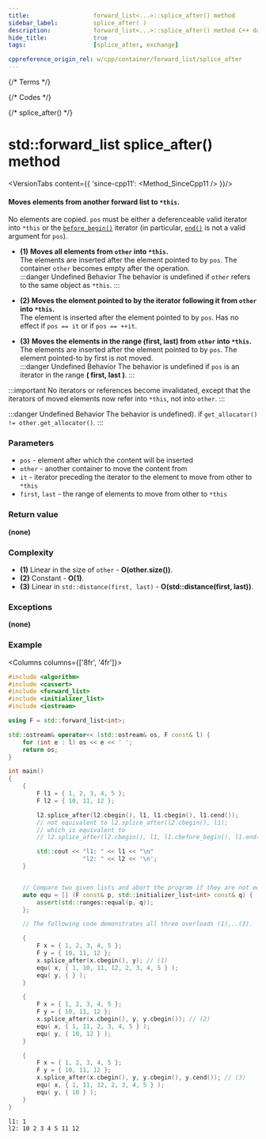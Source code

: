 ```yaml
---
title:					forward_list<...>::splice_after() method
sidebar_label:			splice_after( )
description:			forward_list<...>::splice_after() method C++ documentation
hide_title:				true
tags:					[splice_after, exchange]

cppreference_origin_rel: w/cpp/container/forward_list/splice_after
---
```


{/* Terms */}

{/* Codes */}

{/* splice_after() */}

# std::forward_list splice_after() method

<VersionTabs content={{
	'since-cpp11': <Method_SinceCpp11 />
}}/>

#### Moves elements from another forward list to `*this`.

No elements are copied. `pos` must be either a deferenceable valid iterator into `*this` or the [`before_begin()`](before_begin) iterator (in particular, [`end()`](end) is not a valid argument for `pos`).

  - **(1)** **Moves all elements from `other` into `*this`.**  
	The elements are inserted after the element pointed to by `pos`. The container `other` becomes empty after the operation.  
	:::danger Undefined Behavior
	The <Tooltip title={Term_UndefinedBehaviour}>behavior is undefined</Tooltip> if `other` refers to the same object as `*this`.
	:::

  - **(2)** **Moves the element pointed to by the iterator following it from `other` into `*this`.**  
	The element is inserted after the element pointed to by `pos`. Has no effect if `pos == it` or if `pos == ++it`.

  - **(3)** **Moves the elements in the range (first, last) from `other` into `*this`.**  
	The elements are inserted after the element pointed to by `pos`. The element pointed-to by first is not moved.  
	:::danger Undefined Behavior
	The <Tooltip title={Term_UndefinedBehaviour}>behavior is undefined</Tooltip> if `pos` is an iterator in the range **( first, last )**.
	:::


:::important
No iterators or references become invalidated, except that the iterators of moved elements now refer into `*this`, not into `other`.
:::

:::danger Undefined Behavior
The <Tooltip title={Term_UndefinedBehaviour}>behavior is undefined</Tooltip>). if `get_allocator() != other.get_allocator()`.
:::

### Parameters

 - `pos` - element after which the content will be inserted
 - `other` - another container to move the content from
 - `it` - iterator preceding the iterator to the element to move from other to `*this`
 - `first`, `last` - the range of elements to move from other to `*this`

### Return value

**(none)**

### Complexity

 - **(1)** Linear in the size of `other` - **O(other.size())**.
 - **(2)** Constant - **O(1)**.
 - **(3)** Linear in `std::distance(first, last)` - **O(std::distance(first, last))**.

### Exceptions

**(none)**

### Example

<Columns columns={['8fr', '4fr']}>
<div>

```cpp title='Main.cpp' showLineNumbers
#include <algorithm>
#include <cassert>
#include <forward_list>
#include <initializer_list>
#include <iostream>

using F = std::forward_list<int>;

std::ostream& operator<< (std::ostream& os, F const& l) {
    for (int e : l) os << e << ' ';
    return os;
}

int main()
{
    {
        F l1 = { 1, 2, 3, 4, 5 };
        F l2 = { 10, 11, 12 };

        l2.splice_after(l2.cbegin(), l1, l1.cbegin(), l1.cend());
        // not equivalent to l2.splice_after(l2.cbegin(), l1);
        // which is equivalent to
        // l2.splice_after(l2.cbegin(), l1, l1.cbefore_begin(), l1.end());

        std::cout << "l1: " << l1 << "\n"
                     "l2: " << l2 << '\n';
    }


    // Compare two given lists and abort the program if they are not equal.
    auto equ = [] (F const& p, std::initializer_list<int> const& q) {
        assert(std::ranges::equal(p, q));
    };

    // The following code demonstrates all three overloads (1),..(3).

    {
        F x = { 1, 2, 3, 4, 5 };
        F y = { 10, 11, 12 };
        x.splice_after(x.cbegin(), y); // (1)
        equ( x, { 1, 10, 11, 12, 2, 3, 4, 5 } );
        equ( y, { } );
    }

    {
        F x = { 1, 2, 3, 4, 5 };
        F y = { 10, 11, 12 };
        x.splice_after(x.cbegin(), y, y.cbegin()); // (2)
        equ( x, { 1, 11, 2, 3, 4, 5 } );
        equ( y, { 10, 12 } );
    }

    {
        F x = { 1, 2, 3, 4, 5 };
        F y = { 10, 11, 12 };
        x.splice_after(x.cbegin(), y, y.cbegin(), y.cend()); // (3)
        equ( x, { 1, 11, 12, 2, 3, 4, 5 } );
        equ( y, { 10 } );
    }
}
```

</div>
<div>

```plaintext title="Output"
l1: 1
l2: 10 2 3 4 5 11 12
```

</div>
</Columns>
